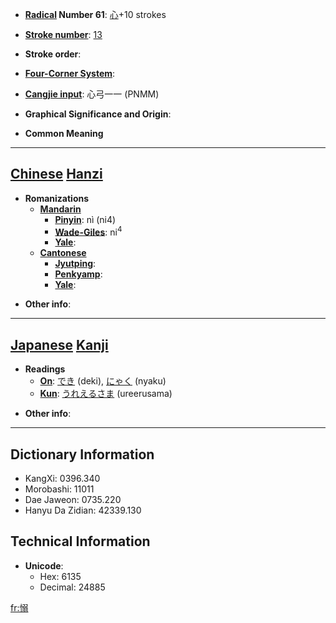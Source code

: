 * '''[[Wiktionary:Chinese radical index| Radical]] Number 61''': [[Wiktionary:Chinese radical index 心|心]]+10 strokes

* '''[[Wiktionary:Chinese total strokes index|Stroke number]]''': [[Wiktionary:Chinese total strokes index 13|13]]

* '''Stroke order''': 

* '''[[Wiktionary:Chinese four corner index|Four-Corner System]]''': 

* '''[[Wiktionary:Chinese Cangjie index|Cangjie input]]''': 心弓一一 (PNMM)

* '''Graphical Significance and Origin''': 

* '''Common Meaning'''

----

== [[Chinese]] [[Hanzi]] ==

* '''Romanizations'''
** '''[[Mandarin]]'''
*** '''[[Pinyin]]''': nì (ni4)
*** '''[[Wade-Giles]]''': ni<sup>4</sup>
*** '''[[Yale]]''': 
** '''[[Cantonese]]'''
*** '''[[Jyutping]]''':
*** '''[[Penkyamp]]''': 
*** '''[[Yale]]''': 

* '''Other info''': 

----

== [[Japanese]] [[Kanji]] ==

* '''Readings'''
** '''[[On]]''': [[でき]] (deki), [[にゃく]] (nyaku)
** '''[[Kun]]''': [[うれえるさま]] (ureerusama)

* '''Other info''':  

----

== Dictionary Information ==

* KangXi: 0396.340
* Morobashi: 11011
* Dae Jaweon: 0735.220
* Hanyu Da Zidian: 42339.130

== Technical Information ==

* '''Unicode''':
** Hex: 6135
** Decimal: 24885

[[fr:愵]]